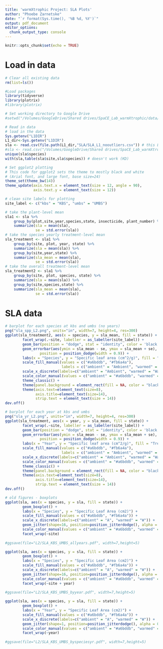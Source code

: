 ```yaml
---
title: 'warmXtrophic Project: SLA Plots'
author: "Phoebe Zarnetske"
date: "`r format(Sys.time(), '%B %d, %Y')`"
output: pdf_document
editor_options: 
  chunk_output_type: console
---
```


```r
knitr::opts_chunk$set(echo = TRUE)
```

# Load in data
```r
# Clear all existing data
rm(list=ls())

#Load packages
library(tidyverse)
library(plotrix)
#library(plotrix)

# Set working directory to Google Drive
#setwd("/Volumes/GoogleDrive/Shared drives/SpaCE_Lab_warmXtrophic/data/")

# Read in data
# load in the data
Sys.getenv("L1DIR")
L1_dir<-Sys.getenv("L1DIR")
sla <- read.csv(file.path(L1_dir,"SLA/SLA_L1_nooutliers.csv")) # this L1 csv was made in the SLA_analyses script
#sla <- read.csv("/Volumes/GoogleDrive/Shared drives/SpaCE_Lab_warmXtrophic/data/L1/SLA/SLA_L1.csv")
unique(sla$species)
with(sla,table(sla$site,sla$species)) # doesn't work (KD)

# Set ggplot2 plotting
# This code for ggplot2 sets the theme to mostly black and white 
# (Arial font, and large font, base size=24)
theme_set(theme_bw(14))
theme_update(axis.text.x = element_text(size = 12, angle = 90),
             axis.text.y = element_text(size = 12))

# clean site labels for plotting
site_label <- c("kbs" = "KBS", "umbs" = "UMBS")

# take the plant-level mean
sla1 <- sla %>%
    group_by(plot,site,year,species,state, insecticide, plant_number) %>%
    summarize(sla = mean(sla),
              se = std.error(sla)) 
# take the species yearly treatment-level mean
sla_treatment <- sla1 %>%
    group_by(site, plot, year, state) %>%
    summarize(sla = mean(sla)) %>%    
    group_by(site,year,state) %>%
    summarize(sla_mean = mean(sla),
              se = std.error(sla)) 
# take the overall treatment-level mean
sla_treatment2 <- sla1 %>%
    group_by(site, plot, species, state) %>%
    summarize(sla = mean(sla)) %>%    
    group_by(site,species,state) %>%
    summarize(sla_mean = mean(sla),
              se = std.error(sla)) 

```

# SLA data
```r
# barplot for each species at kbs and umbs (no years)
png("sla_spp_L2.png", units="in", width=7, height=4, res=300)
ggplot(sla_treatment2, aes(x = species, y = sla_mean, fill = state)) +
        facet_wrap(.~site, labeller = as_labeller(site_label)) +
        geom_bar(position = "dodge", stat = "identity", color = 'black') +
        geom_errorbar(aes(ymin = sla_mean - se, ymax = sla_mean + se), width = 0.2,
                position = position_dodge(width = 0.9)) +
        labs(x = "Species", y = "Specific leaf area (cm^2/g)", fill = "Treatment") +
        scale_fill_manual(values = c("#a6bddb", "#fb6a4a"),
                          labels = c("ambient" = "Ambient", "warmed" = "Warmed")) +
        scale_x_discrete(labels=c("ambient" = "Ambient", "warmed" = "Warmed")) +
        scale_color_manual(values = c("ambient" = "#a6bddb", "warmed" = "#fb6a4a")) +
        theme_classic() +
        theme(panel.background = element_rect(fill = NA, color = "black")) +
        theme(axis.text=element_text(size=8),
              axis.title=element_text(size=14),
              strip.text = element_text(size = 14))
dev.off()

# barplot for each year at kbs and umbs
png("sla_yr_L2.png", units="in", width=7, height=4, res=300)
ggplot(sla_treatment, aes(x = year, y = sla_mean, fill = state)) +
        facet_wrap(.~site, labeller = as_labeller(site_label)) +
        geom_bar(position = "dodge", stat = "identity", color = 'black') +
        geom_errorbar(aes(ymin = sla_mean - se, ymax = sla_mean + se), width = 0.2,
                position = position_dodge(width = 0.9)) +
        labs(x = "Year", y = "Specific leaf area (cm^2/g)", fill = "Treatment") +
        scale_fill_manual(values = c("#a6bddb", "#fb6a4a"),
                          labels = c("ambient" = "Ambient", "warmed" = "Warmed")) +
        scale_x_discrete(labels=c("ambient" = "Ambient", "warmed" = "Warmed")) +
        scale_color_manual(values = c("ambient" = "#a6bddb", "warmed" = "#fb6a4a")) +
        theme_classic() +
        theme(panel.background = element_rect(fill = NA, color = "black")) +
        theme(axis.text=element_text(size=8),
              axis.title=element_text(size=14),
              strip.text = element_text(size = 14))
dev.off()

# old figures - boxplots
ggplot(sla, aes(x = species, y = sla, fill = state)) +
        geom_boxplot() +
        labs(x = "Species", y = "Specific Leaf Area (cm2)") +
        scale_fill_manual(values = c("#a6bddb", "#fb6a4a")) +
        scale_x_discrete(labels=c("ambient" = "A", "warmed" = "W")) +
        geom_jitter(shape=16, position=position_jitterdodge(), alpha = 0.6, aes(colour = state)) +
        scale_color_manual(values = c("ambient" = "#a6bddb", "warmed" = "#fb6a4a")) +
        facet_wrap(~site)
 
#ggsave(file="L2/SLA_KBS_UMBS_allyears.pdf", width=7,height=5) 

ggplot(sla, aes(x = species, y = sla, fill = state)) +
        geom_boxplot() +
        labs(x = "Species", y = "Specific Leaf Area (cm2)") +
        scale_fill_manual(values = c("#a6bddb", "#fb6a4a")) +
        scale_x_discrete(labels=c("ambient" = "A", "warmed" = "W")) +
        geom_jitter(shape=16, position=position_jitterdodge(), alpha = 0.6, aes(colour = state)) +
        scale_color_manual(values = c("ambient" = "#a6bddb", "warmed" = "#fb6a4a")) +
        facet_wrap(~site + year)
 
#ggsave(file="L2/SLA_KBS_UMBS_byyear.pdf", width=7,height=5) 

ggplot(sla, aes(x = species, y = sla, fill = state)) +
        geom_boxplot() +
        labs(x = "Year", y = "Specific Leaf Area (cm2)") +
        scale_fill_manual(values = c("#a6bddb", "#fb6a4a")) +
        scale_x_discrete(labels=c("ambient" = "A", "warmed" = "W")) +
        geom_jitter(shape=1, position=position_jitterdodge(), alpha = 0.6, aes(colour = state)) +
        scale_color_manual(values = c("ambient" = "#a6bddb", "warmed" = "#fb6a4a")) +
        facet_wrap(~year)
 
#ggsave(file="L2/SLA_KBS_UMBS_byspeciesyr.pdf", width=7,height=5) 
       
       
```

